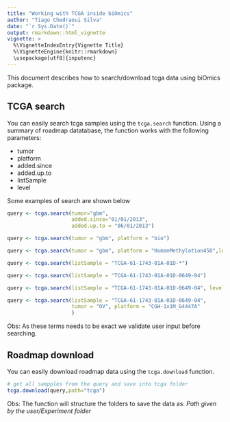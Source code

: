 ```yaml
---
title: "Working with TCGA inside biOmics"
author: "Tiago Chedraoui Silva"
date: "`r Sys.Date()`"
output: rmarkdown::html_vignette
vignette: >
  %\VignetteIndexEntry{Vignette Title}
  %\VignetteEngine{knitr::rmarkdown}
  \usepackage[utf8]{inputenc}
---
```


This document describes how to search/download tcga data using biOmics package.

## TCGA search
 You can easily search tcga samples using the `tcga.search` function.
 Using a summary of roadmap datatabase, the function works with the following 
 parameters:

* tumor
* platform
* added.since
* added.up.to
* listSample
* level

Some examples of search are shown below
```r
query <- tcga.search(tumor="gbm",
                     added.since="01/01/2013",
                     added.up.to = "06/01/2013")

query <- tcga.search(tumor = "gbm", platform = "bio")

query <- tcga.search(tumor = "gbm", platform = "HumanMethylation450",level="3")

query <- tcga.search(listSample = "TCGA-61-1743-01A-01D-*")

query <- tcga.search(listSample = "TCGA-61-1743-01A-01D-0649-04")

query <- tcga.search(listSample = "TCGA-61-1743-01A-01D-0649-04", level="3")

query <- tcga.search(listSample = "TCGA-61-1743-01A-01D-0649-04",
                     tumor = "OV", platform = "CGH-1x1M_G4447A"
                     )
```

Obs: As these terms needs to be exact we validate user input before searching.

## Roadmap download
You can easily download roadmap data using the `tcga.download` function.
 
```r
# get all sampples from the query and save into tcga folder
tcga.download(query,path="tcga") 
```

Obs: The function will structure the folders to save the data as:
_Path given by the user/Experiment folder_

